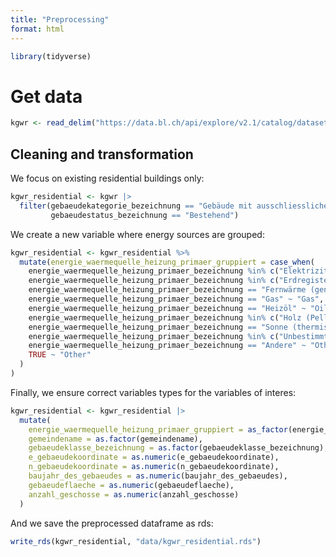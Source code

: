 ```yaml
---
title: "Preprocessing"
format: html
---
```


```r
library(tidyverse)
```

# Get data

```r
kgwr <- read_delim("https://data.bl.ch/api/explore/v2.1/catalog/datasets/12160/exports/csv?lang=de&timezone=Europe%2FParis&use_labels=true&delimiter=%3B", delim = ";")
```


## Cleaning and transformation

We focus on existing residential buildings only:

```r
kgwr_residential <- kgwr |>
  filter(gebaeudekategorie_bezeichnung == "Gebäude mit ausschliesslicher Wohnnutzung",
         gebaeudestatus_bezeichnung == "Bestehend")
```

We create a new variable where energy sources are grouped:

```r
kgwr_residential <- kgwr_residential %>%
  mutate(energie_waermequelle_heizung_primaer_gruppiert = case_when(
    energie_waermequelle_heizung_primaer_bezeichnung %in% c("Elektrizität") ~ "Electricity",
    energie_waermequelle_heizung_primaer_bezeichnung %in% c("Erdregister", "Erdwärme (generisch)", "Erdwärmesonde", "Wasser (Grundwasser, Oberflächenwasser, Abwasser)", "Wasser", "Luft") ~ "Geothermal",
    energie_waermequelle_heizung_primaer_bezeichnung == "Fernwärme (generisch)" ~ "District Heating",
    energie_waermequelle_heizung_primaer_bezeichnung == "Gas" ~ "Gas",
    energie_waermequelle_heizung_primaer_bezeichnung == "Heizöl" ~ "Oil",
    energie_waermequelle_heizung_primaer_bezeichnung %in% c("Holz (Pellets)", "Holz (Schnitzel)", "Holz (Stückholz)", "Holz (generisch)") ~ "Wood",
    energie_waermequelle_heizung_primaer_bezeichnung == "Sonne (thermisch)" ~ "Solar",
    energie_waermequelle_heizung_primaer_bezeichnung %in% c("Unbestimmt", "Keine") ~ "Undefined",
    energie_waermequelle_heizung_primaer_bezeichnung == "Andere" ~ "Other",
    TRUE ~ "Other"
  )
)
```


Finally, we ensure correct variables types for the variables of interes:

```r
kgwr_residential <- kgwr_residential |>
  mutate(
    energie_waermequelle_heizung_primaer_gruppiert = as_factor(energie_waermequelle_heizung_primaer_gruppiert),
    gemeindename = as.factor(gemeindename),
    gebaeudeklasse_bezeichnung = as.factor(gebaeudeklasse_bezeichnung),
    e_gebaeudekoordinate = as.numeric(e_gebaeudekoordinate),
    n_gebaeudekoordinate = as.numeric(n_gebaeudekoordinate),
    baujahr_des_gebaeudes = as.numeric(baujahr_des_gebaeudes),
    gebaeudeflaeche = as.numeric(gebaeudeflaeche),
    anzahl_geschosse = as.numeric(anzahl_geschosse)
  )
```

And we save the preprocessed dataframe as rds:

```r
write_rds(kgwr_residential, "data/kgwr_residential.rds")
```

